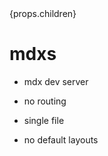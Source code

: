 
  <div
    style={{
      maxWidth: 768,
      margin: 'auto',
      padding: 32,
    }}>
    {props.children}
  </div>

# mdxs

- mdx dev server

- no routing
- single file
- no default layouts
